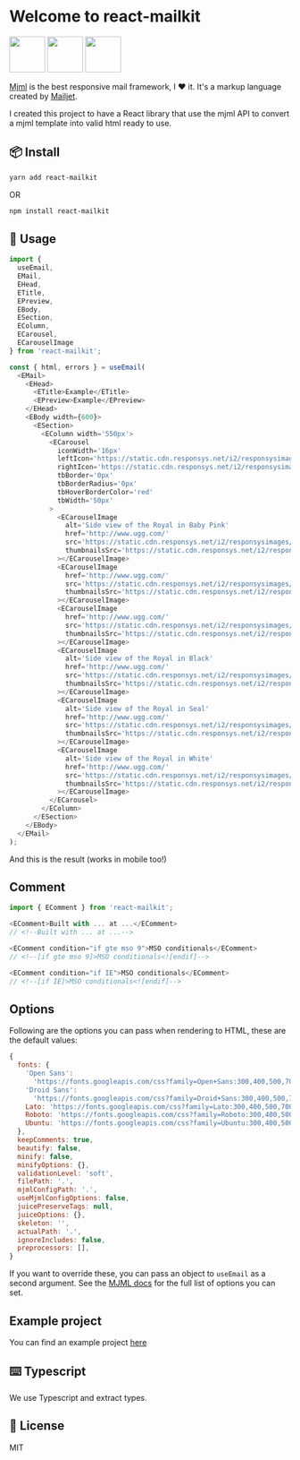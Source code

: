 
<Meta title='Overview/Introduction' />

<style>{`
  .subheading {
    --mediumdark: '#999999';
    font-weight: 900;
    font-size: 13px;
    color: #999;
    letter-spacing: 6px;
    line-height: 24px;
    text-transform: uppercase;
    margin-bottom: 12px;
    margin-top: 40px;
  }

  .link-list {
    display: grid;
    grid-template-columns: 1fr;
    grid-template-rows: 1fr 1fr;
    row-gap: 10px;
  }

  @media (min-width: 620px) {
    .link-list {
      row-gap: 20px;
      column-gap: 20px;
      grid-template-columns: 1fr 1fr;
    }
  }

  @media all and (-ms-high-contrast:none) {
  .link-list {
      display: -ms-grid;
      -ms-grid-columns: 1fr 1fr;
      -ms-grid-rows: 1fr 1fr;
    }
  }

  .link-item {
    display: block;
    padding: 20px 30px 20px 15px;
    border: 1px solid #00000010;
    border-radius: 5px;
    transition: background 150ms ease-out, border 150ms ease-out, transform 150ms ease-out;
    color: #333333;
    display: flex;
    align-items: flex-start;
  }

  .link-item:hover {
    border-color: #1EA7FD50;
    transform: translate3d(0, -3px, 0);
    box-shadow: rgba(0, 0, 0, 0.08) 0 3px 10px 0;
  }

  .link-item:active {
    border-color: #1EA7FD;
    transform: translate3d(0, 0, 0);
  }

  .link-item strong {
    font-weight: 700;
    display: block;
    margin-bottom: 2px;
  }
  
  .link-item img {
    height: 40px;
    width: 40px;
    margin-right: 15px;
    flex: none;
  }

  .link-item span {
    font-size: 14px;
    line-height: 20px;
  }

  .tip {
    display: inline-block;
    border-radius: 1em;
    font-size: 11px;
    line-height: 12px;
    font-weight: 700;
    background: #E7FDD8;
    color: #66BF3C;
    padding: 4px 12px;
    margin-right: 10px;
    vertical-align: top;
  }

  .tip-wrapper {
    font-size: 13px;
    line-height: 20px;
    margin-top: 40px;
    margin-bottom: 40px;
  }

  .tip-wrapper code {
    font-size: 12px;
    display: inline-block;
  }

  .brand-img {
    margin: 0 10px;
    height: 64px;
  }
`}</style>

# Welcome to react-mailkit

<img
  className='brand-img'
  src='https://cdn.worldvectorlogo.com/logos/mjml-by-mailjet.svg'
  height='64'
/>
<img
  className='brand-img'
  src='https://logos-download.com/wp-content/uploads/2016/09/React_logo_wordmark-700x235.png'
  height='64'
/>
<img
  className='brand-img'
  src='https://www.techgeeknext.com/img/typescript/typescript-logo.png'
  height='64'
/>

[Mjml](https://mjml.io/) is the best responsive mail framework, I ❤ it. It's a markup language created by [Mailjet](https://www.mailjet.com/).

I created this project to have a React library that use the mjml API to convert a mjml template into valid html ready to use.

## 📦 Install

```bash
yarn add react-mailkit
```

OR

```bash
npm install react-mailkit
```

## 🚀 Usage

```js
import {
  useEmail,
  EMail,
  EHead,
  ETitle,
  EPreview,
  EBody,
  ESection,
  EColumn,
  ECarousel,
  ECarouselImage
} from 'react-mailkit';

const { html, errors } = useEmail(
  <EMail>
    <EHead>
      <ETitle>Example</ETitle>
      <EPreview>Example</EPreview>
    </EHead>
    <EBody width={600}>
      <ESection>
        <EColumn width='550px'>
          <ECarousel
            iconWidth='16px'
            leftIcon='https://static.cdn.responsys.net/i2/responsysimages/uggs/contentlibrary/promotional/2017/06-june/20170615_u_royale-b/images/arrow-left.png'
            rightIcon='https://static.cdn.responsys.net/i2/responsysimages/uggs/contentlibrary/promotional/2017/06-june/20170615_u_royale-b/images/arrow-right.png'
            tbBorder='0px'
            tbBorderRadius='0px'
            tbHoverBorderColor='red'
            tbWidth='50px'
          >
            <ECarouselImage
              alt='Side view of the Royal in Baby Pink'
              href='http://www.ugg.com/'
              src='https://static.cdn.responsys.net/i2/responsysimages/uggs/contentlibrary/promotional/2017/06-june/20170615_u_royale-b/images/product1.jpg'
              thumbnailsSrc='https://static.cdn.responsys.net/i2/responsysimages/uggs/contentlibrary/promotional/2017/06-june/20170615_u_royale-b/images/BPNK.gif'
            ></ECarouselImage>
            <ECarouselImage
              href='http://www.ugg.com/'
              src='https://static.cdn.responsys.net/i2/responsysimages/uggs/contentlibrary/promotional/2017/06-june/20170615_u_royale-b/images/product2.jpg'
              thumbnailsSrc='https://static.cdn.responsys.net/i2/responsysimages/uggs/contentlibrary/promotional/2017/06-june/20170615_u_royale-b/images/NOPK.gif'
            ></ECarouselImage>
            <ECarouselImage
              href='http://www.ugg.com/'
              src='https://static.cdn.responsys.net/i2/responsysimages/uggs/contentlibrary/promotional/2017/06-june/20170615_u_royale-b/images/product3.jpg'
              thumbnailsSrc='https://static.cdn.responsys.net/i2/responsysimages/uggs/contentlibrary/promotional/2017/06-june/20170615_u_royale-b/images/BBLU.gif'
            ></ECarouselImage>
            <ECarouselImage
              alt='Side view of the Royal in Black'
              href='http://www.ugg.com/'
              src='https://static.cdn.responsys.net/i2/responsysimages/uggs/contentlibrary/promotional/2017/06-june/20170615_u_royale-b/images/product4.jpg'
              thumbnailsSrc='https://static.cdn.responsys.net/i2/responsysimages/uggs/contentlibrary/promotional/2017/06-june/20170615_u_royale-b/images/BLK.gif'
            ></ECarouselImage>
            <ECarouselImage
              alt='Side view of the Royal in Seal'
              href='http://www.ugg.com/'
              src='https://static.cdn.responsys.net/i2/responsysimages/uggs/contentlibrary/promotional/2017/06-june/20170615_u_royale-b/images/product5.jpg'
              thumbnailsSrc='https://static.cdn.responsys.net/i2/responsysimages/uggs/contentlibrary/promotional/2017/06-june/20170615_u_royale-b/images/SEL.gif'
            ></ECarouselImage>
            <ECarouselImage
              alt='Side view of the Royal in White'
              href='http://www.ugg.com/'
              src='https://static.cdn.responsys.net/i2/responsysimages/uggs/contentlibrary/promotional/2017/06-june/20170615_u_royale-b/images/product6.jpg'
              thumbnailsSrc='https://static.cdn.responsys.net/i2/responsysimages/uggs/contentlibrary/promotional/2017/06-june/20170615_u_royale-b/images/WHT.gif'
            ></ECarouselImage>
          </ECarousel>
        </EColumn>
      </ESection>
    </EBody>
  </EMail>
);
```

And this is the result (works in mobile too!)

<IntroExample />

## Comment

```js
import { EComment } from 'react-mailkit';

<EComment>Built with ... at ...</EComment>
// <!--Built with ... at ...-->

<EComment condition="if gte mso 9">MSO conditionals</EComment>
// <!--[if gte mso 9]>MSO conditionals<![endif]-->

<EComment condition="if IE">MSO conditionals</EComment>
// <!--[if IE]>MSO conditionals<![endif]-->
```

## Options

Following are the options you can pass when rendering to HTML, these are the default values:

```js
{
  fonts: {
    'Open Sans':
      'https://fonts.googleapis.com/css?family=Open+Sans:300,400,500,700',
    'Droid Sans':
      'https://fonts.googleapis.com/css?family=Droid+Sans:300,400,500,700',
    Lato: 'https://fonts.googleapis.com/css?family=Lato:300,400,500,700',
    Roboto: 'https://fonts.googleapis.com/css?family=Roboto:300,400,500,700',
    Ubuntu: 'https://fonts.googleapis.com/css?family=Ubuntu:300,400,500,700',
  },
  keepComments: true,
  beautify: false,
  minify: false,
  minifyOptions: {},
  validationLevel: 'soft',
  filePath: '.',
  mjmlConfigPath: '.',
  useMjmlConfigOptions: false,
  juicePreserveTags: null,
  juiceOptions: {},
  skeleton: '',
  actualPath: '.',
  ignoreIncludes: false,
  preprocessors: [],
}
```

If you want to override these, you can pass an object to `useEmail` as a second argument. See the [MJML docs](https://documentation.mjml.io/#inside-node-js) for the full list of options you can set.

## Example project

You can find an example project [here](https://github.com/pavkout/react-mailkit/packages/react-mailkit-example)

## ⌨️ Typescript

We use Typescript and extract types.

## 📝 License

MIT
